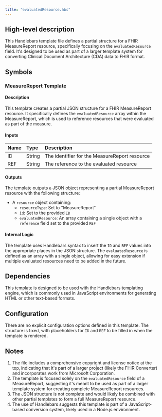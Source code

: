 ```yaml
---
title: "evaluatedResource.hbs"
---
```


## High-level description
This Handlebars template file defines a partial structure for a FHIR MeasureReport resource, specifically focusing on the `evaluatedResource` field. It's designed to be used as part of a larger template system for converting Clinical Document Architecture (CDA) data to FHIR format.

## Symbols

### MeasureReport Template
#### Description
This template creates a partial JSON structure for a FHIR MeasureReport resource. It specifically defines the `evaluatedResource` array within the MeasureReport, which is used to reference resources that were evaluated as part of the measure.

#### Inputs
| Name | Type | Description |
|:-----|:-----|:------------|
| ID | String | The identifier for the MeasureReport resource |
| REF | String | The reference to the evaluated resource |

#### Outputs
The template outputs a JSON object representing a partial MeasureReport resource with the following structure:
- A `resource` object containing:
  - `resourceType`: Set to "MeasureReport"
  - `id`: Set to the provided `ID`
  - `evaluatedResource`: An array containing a single object with a `reference` field set to the provided `REF`

#### Internal Logic
The template uses Handlebars syntax to insert the `ID` and `REF` values into the appropriate places in the JSON structure. The `evaluatedResource` is defined as an array with a single object, allowing for easy extension if multiple evaluated resources need to be added in the future.

## Dependencies
This template is designed to be used with the Handlebars templating engine, which is commonly used in JavaScript environments for generating HTML or other text-based formats.

## Configuration
There are no explicit configuration options defined in this template. The structure is fixed, with placeholders for `ID` and `REF` to be filled in when the template is rendered.

## Notes
1. The file includes a comprehensive copyright and license notice at the top, indicating that it's part of a larger project (likely the FHIR Converter) and incorporates work from Microsoft Corporation.
2. The template is focused solely on the `evaluatedResource` field of a MeasureReport, suggesting it's meant to be used as part of a larger template system for creating complete MeasureReport resources.
3. The JSON structure is not complete and would likely be combined with other partial templates to form a full MeasureReport resource.
4. The use of Handlebars suggests this template is part of a JavaScript-based conversion system, likely used in a Node.js environment.